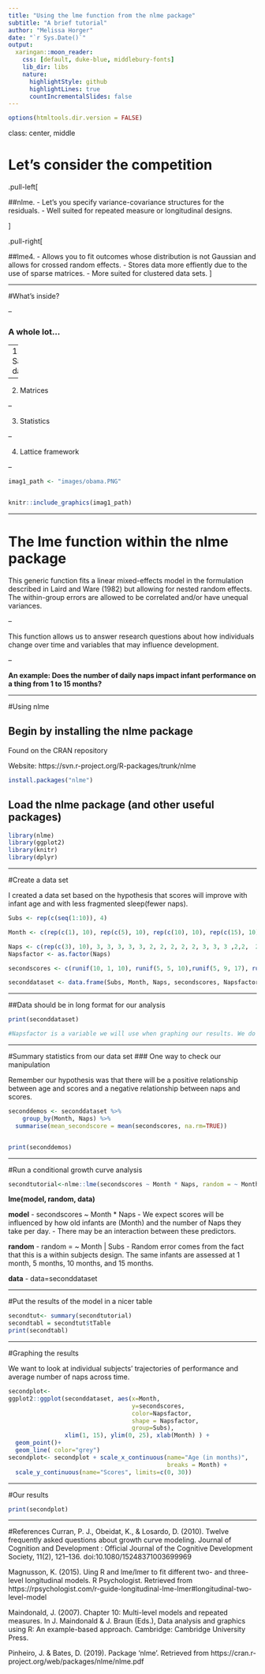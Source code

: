 ```yaml
---
title: "Using the lme function from the nlme package"
subtitle: "A brief tutorial"
author: "Melissa Horger"
date: "`r Sys.Date()`"
output:
  xaringan::moon_reader:
    css: [default, duke-blue, middlebury-fonts]
    lib_dir: libs
    nature:
      highlightStyle: github
      highlightLines: true
      countIncrementalSlides: false
---
```




```r
options(htmltools.dir.version = FALSE)
```



class: center, middle

# Let's consider the competition 

.pull-left[

##nlme. 
- Let's you specify variance-covariance structures for the residuals.
- Well suited for repeated measure or longitudinal designs. 

]

.pull-right[

##lme4.
- Allows you to fit outcomes whose distribution is not Gaussian and allows for crossed random effects.
- Stores data more effiently due to the use of sparse matrices.
- More suited for clustered data sets.
]


---


#What's inside? 

--

### A whole lot...

--
1. Sample data

--

2. Matrices

--

3. Statistics

--

4. Lattice framework


--

```r
imag1_path <- "images/obama.PNG"


knitr::include_graphics(imag1_path)
```

---

# The lme function within the nlme package

This generic function fits a linear mixed-effects model in the formulation described in Laird and Ware (1982) but allowing for nested random effects. The within-group errors are allowed to be correlated and/or have unequal variances.



--

This function allows us to answer research questions about how individuals change over time and variables that may influence development. 


--


**An example: Does the number of daily naps impact infant performance on a thing from 1 to 15 months?**


---

#Using nlme

## Begin by installing the nlme package

Found on the CRAN repository 


Website: https://svn.r-project.org/R-packages/trunk/nlme

```r
install.packages("nlme")
```


## Load the nlme package (and other useful packages)
```r
library(nlme)
library(ggplot2)
library(knitr)
library(dplyr)

```


---



#Create a data set

I created a data set based on the hypothesis that scores will improve with infant age and with less fragmented sleep(fewer naps). 

```r
Subs <- rep(c(seq(1:10)), 4)

Month <- c(rep(c(1), 10), rep(c(5), 10), rep(c(10), 10), rep(c(15), 10))

Naps <- c(rep(c(3), 10), 3, 3, 3, 3, 3, 2, 2, 2, 2, 2, 3, 3, 3 ,2,2,  2, 2,2,1, 1, 2, 2, 2, 2, 2, 1, 1, 1, 1, 1)
Napsfactor <- as.factor(Naps)

secondscores <- c(runif(10, 1, 10), runif(5, 5, 10),runif(5, 9, 17), runif(3, 10, 15), runif(5, 14, 22), runif(2, 20, 25), runif(5, 18, 23), runif(4,22, 27), runif(1, 27, 30) )

seconddataset <- data.frame(Subs, Month, Naps, secondscores, Napsfactor)


```


---

##Data should be in long format for our analysis 

```r
print(seconddataset)

#Napsfactor is a variable we will use when graphing our results. We do not use it for the analysis
```


---

#Summary statistics from our data set 
### One way to check our manipulation  

Remember our hypothesis was that there will be a positive relationship between age and scores and a negative relationship between naps and scores. 
```r
seconddemos <- seconddataset %>%
    group_by(Month, Naps) %>%
  summarise(mean_secondscore = mean(secondscores, na.rm=TRUE))


print(seconddemos)
```




---


#Run a conditional growth curve analysis 

```r
secondtutorial<-nlme::lme(secondscores ~ Month * Naps, random = ~ Month | Subs, data=seconddataset)
```

**lme(model, random, data)**


**model** - secondscores ~ Month * Naps
- We expect scores will be influenced by how old infants are (Month) and the number of Naps they take per day. 
- There may be an interaction between these predictors. 


**random** - random = ~ Month | Subs
- Random error comes from the fact that this is a within subjects design. The same infants are assessed at 1 month, 5 months, 10 months, and 15 months. 


**data** - data=seconddataset


---

#Put the results of the model in a nicer table 




```r
secondtut<- summary(secondtutorial)
secondtabl = secondtut$tTable 
print(secondtabl) 
```





---

#Graphing the results 

We want to look at individual subjects' trajectories of performance and average number of naps across time. 

```r
secondplot<-
ggplot2::ggplot(seconddataset, aes(x=Month, 
                                   y=secondscores, 
                                   color=Napsfactor, 
                                   shape = Napsfactor, 
                                   group=Subs), 
                xlim(1, 15), ylim(0, 25), xlab(Month) ) + 
  geom_point()+
  geom_line( color="grey")
secondplot<- secondplot + scale_x_continuous(name="Age (in months)",                                                limits=c(1, 15), 
                                             breaks = Month) +
  scale_y_continuous(name="Scores", limits=c(0, 30))


```


---

#Our results 

```r
print(secondplot)
```


---

#References
Curran, P. J., Obeidat, K., & Losardo, D. (2010). Twelve frequently asked questions about growth curve modeling. Journal of Cognition and Development : Official Journal of the Cognitive Development Society, 11(2), 121–136. doi:10.1080/15248371003699969

Magnusson, K. (2015). Uing R and lme/lmer to fit different two- and three- level longitudinal models. R Psychologist. Retrieved from https://rpsychologist.com/r-guide-longitudinal-lme-lmer#longitudinal-two-level-model

Maindonald, J. (2007). Chapter 10: Multi-level models and repeated measures. In J. Maindonald & J. Braun (Eds.), Data analysis and graphics using R: An example-based approach. Cambridge: Cambridge University Press.

Pinheiro, J. & Bates, D. (2019). Package 'nlme'. Retrieved from https://cran.r-project.org/web/packages/nlme/nlme.pdf 




